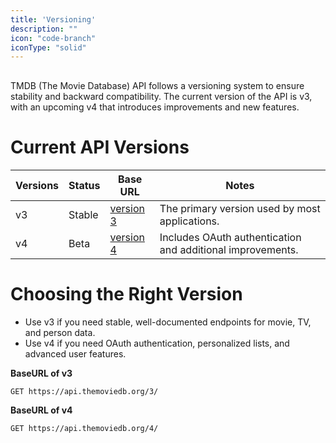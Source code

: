 ---
title: 'Versioning'
description: ""
icon: "code-branch"
iconType: "solid"
---

##
TMDB (The Movie Database) API follows a versioning system to ensure stability and backward compatibility. 
The current version of the API is v3, with an upcoming v4 that introduces improvements and new features.

# Current API Versions

| Versions | Status  | Base URL                           | Notes                                               |
|---------|--------|----------------------------------|-----------------------------------------------------|
| v3      | Stable | <a href="https://api.themoviedb.org/3/" target="_self">version 3</a>  | The primary version used by most applications.     |
| v4      | Beta   | <a href="https://api.themoviedb.org/4/" target="_self">version 4</a>   | Includes OAuth authentication and additional improvements. |

# Choosing the Right Version
- Use v3 if you need stable, well-documented endpoints for movie, TV, and person data.
- Use v4 if you need OAuth authentication, personalized lists, and advanced user features.

**BaseURL of v3**
```bash
GET https://api.themoviedb.org/3/

```

**BaseURL of v4**
```bash
GET https://api.themoviedb.org/4/

```